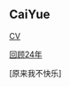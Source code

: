## CaiYue

[CV](https://cy-98.github.io/markdown-cv/)

[回顾24年](https://docs.page/cy-98/cy-docs/%E5%9B%9E%E9%A1%BE2024)

[原来我不快乐]
